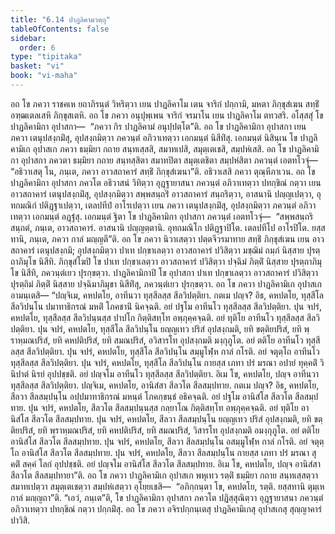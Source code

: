 ```yaml
---
title: "6.14 ปาฏลิคามวตฺถุ"
tableOfContents: false
sidebar:
  order: 6
type: "tipitaka"
basket: "vi"
book: "vi-maha"
---
```



<DynamicBreadcrumb />

<Division number="285" book="vi-maha">

<Paragraph number="1292" book="vi-maha">
อถ โข ภควา ราชคเห ยถาภิรนฺตํ วิหริตฺวา เยน ปาฏลิคาโม เตน จาริกํ ปกฺกามิ, มหตา ภิกฺขุสํเฆน สทฺธิํ อฑฺฒเตลเสหิ ภิกฺขุสเตหิ. อถ โข ภควา อนุปุพฺเพน จาริกํ จรมาโน เยน ปาฏลิคาโม ตทวสริ. อโสฺสสุํ โข ปาฏลิคามิกา อุปาสกา—  “ภควา กิร ปาฏลิคามํ อนุปฺปตฺโต”ติ. อถ โข ปาฏลิคามิกา อุปาสกา เยน ภควา เตนุปสงฺกมิํสุ, อุปสงฺกมิตฺวา ภควนฺตํ อภิวาเทตฺวา เอกมนฺตํ นิสีทิํสุ. เอกมนฺตํ นิสินฺเน โข ปาฏลิคามิเก อุปาสเก ภควา ธมฺมิยา กถาย สนฺทเสฺสสิ, สมาทเปสิ, สมุตฺเตเชสิ, สมฺปหํเสสิ. อถ โข ปาฏลิคามิกา อุปาสกา ภควตา ธมฺมิยา กถาย สนฺทสฺสิตา สมาทปิตา สมุตฺเตชิตา สมฺปหํสิตา ภควนฺตํ เอตทโวจุํ—  “อธิวาเสตุ โน, ภนฺเต, ภควา อาวสถาคารํ สทฺธิํ ภิกฺขุสํเฆนา”ติ. อธิวาเสสิ ภควา ตุณฺหีภาเวน. อถ โข ปาฏลิคามิกา อุปาสกา ภควโต อธิวาสนํ วิทิตฺวา อุฏฺฐายาสนา ภควนฺตํ อภิวาเทตฺวา ปทกฺขิณํ กตฺวา เยน อาวสถาคารํ เตนุปสงฺกมิํสุ, อุปสงฺกมิตฺวา สพฺพสนฺถริํ อาวสถาคารํ สนฺถริตฺวา, อาสนานิ ปญฺญเปตฺวา, อุทกมณิกํ ปติฏฺฐาเปตฺวา, เตลปทีปํ อาโรเปตฺวา เยน ภควา เตนุปสงฺกมิํสุ, อุปสงฺกมิตฺวา ภควนฺตํ อภิวาเทตฺวา เอกมนฺตํ อฏฺฐํสุ. เอกมนฺตํ ฐิตา โข ปาฏลิคามิกา อุปาสกา ภควนฺตํ เอตทโวจุํ—  “สพฺพสนฺถริสนฺถตํ, ภนฺเต, อาวสถาคารํ. อาสนานิ ปญฺญตฺตานิ. อุทกมณิโก ปติฏฺฐาปิโต. เตลปทีโป อาโรปิโต. ยสฺสทานิ, ภนฺเต, ภควา กาลํ มญฺญตี”ติ.
</Paragraph>

<Paragraph number="1293" book="vi-maha">
อถ โข ภควา นิวาเสตฺวา ปตฺตจีวรมาทาย สทฺธิํ ภิกฺขุสํเฆน เยน อาวสถาคารํ เตนุปสงฺกมิ; อุปสงฺกมิตฺวา ปาเท ปกฺขาเลตฺวา อาวสถาคารํ ปวิสิตฺวา มชฺฌิมํ ถมฺภํ นิสฺสาย ปุรตฺถาภิมุโข นิสีทิ. ภิกฺขุสํโฆปิ โข ปาเท ปกฺขาเลตฺวา อาวสถาคารํ ปวิสิตฺวา ปจฺฉิมํ ภิตฺติํ นิสฺสาย ปุรตฺถาภิมุโข นิสีทิ, ภควนฺตํเยว ปุรกฺขตฺวา. ปาฏลิคามิกาปิ โข อุปาสกา ปาเท ปกฺขาเลตฺวา อาวสถาคารํ ปวิสิตฺวา ปุรตฺถิมํ ภิตฺติํ นิสฺสาย ปจฺฉิมาภิมุขา นิสีทิํสุ, ภควนฺตํเยว ปุรกฺขตฺวา. อถ โข ภควา ปาฏลิคามิเก อุปาสเก อามนฺเตสิ—
</Paragraph>

<Paragraph number="1294" book="vi-maha">
“ปญฺจิเม, คหปตโย, อาทีนวา ทุสฺสีลสฺส สีลวิปตฺติยา. กตเม ปญฺจ? อิธ, คหปตโย, ทุสฺสีโล สีลวิปนฺโน ปมาทาธิกรณํ มหติํ โภคชานิํ นิคจฺฉติ. อยํ ปฐโม อาทีนโว ทุสฺสีลสฺส สีลวิปตฺติยา. ปุน จปรํ, คหปตโย, ทุสฺสีลสฺส สีลวิปนฺนสฺส ปาปโก กิตฺติสทฺโท อพฺภุคฺคจฺฉติ. อยํ ทุติโย อาทีนโว ทุสฺสีลสฺส สีลวิปตฺติยา. ปุน จปรํ, คหปตโย, ทุสฺสีโล สีลวิปนฺโน ยญฺญเทว ปริสํ อุปสงฺกมติ, ยทิ ขตฺติยปริสํ, ยทิ พฺราหฺมณปริสํ, ยทิ คหปติปริสํ, ยทิ สมณปริสํ, อวิสารโท อุปสงฺกมติ มงฺกุภูโต. อยํ ตติโย อาทีนโว ทุสฺสีลสฺส สีลวิปตฺติยา. ปุน จปรํ, คหปตโย, ทุสฺสีโล สีลวิปนฺโน สมฺมูโฬฺห กาลํ กโรติ. อยํ จตุตฺโถ อาทีนโว ทุสฺสีลสฺส สีลวิปตฺติยา. ปุน จปรํ, คหปตโย, ทุสฺสีโล สีลวิปนฺโน กายสฺส เภทา ปรํ มรณา อปายํ ทุคฺคติํ วินิปาตํ นิรยํ อุปปชฺชติ. อยํ ปญฺจโม อาทีนโว ทุสฺสีลสฺส สีลวิปตฺติยา. อิเม โข, คหปตโย, ปญฺจ อาทีนวา ทุสฺสีลสฺส สีลวิปตฺติยา.
</Paragraph>

<Paragraph number="1295" book="vi-maha">
ปญฺจิเม, คหปตโย, อานิสํสา สีลวโต สีลสมฺปทาย. กตเม ปญฺจ? อิธ, คหปตโย, สีลวา สีลสมฺปนฺโน อปฺปมาทาธิกรณํ มหนฺตํ โภคกฺขนฺธํ อธิคจฺฉติ. อยํ ปฐโม อานิสํโส สีลวโต สีลสมฺปทาย. ปุน จปรํ, คหปตโย, สีลวโต สีลสมฺปนฺนสฺส กลฺยาโณ กิตฺติสทฺโท อพฺภุคฺคจฺฉติ. อยํ ทุติโย อานิสํโส สีลวโต สีลสมฺปทาย. ปุน จปรํ, คหปตโย, สีลวา สีลสมฺปนฺโน ยญฺญเทว ปริสํ อุปสงฺกมติ, ยทิ ขตฺติยปริสํ, ยทิ พฺราหฺมณปริสํ, ยทิ คหปติปริสํ, ยทิ สมณปริสํ, วิสารโท อุปสงฺกมติ อมงฺกุภูโต. อยํ ตติโย อานิสํโส สีลวโต สีลสมฺปทาย. ปุน จปรํ, คหปตโย, สีลวา สีลสมฺปนฺโน อสมฺมูโฬฺห กาลํ กโรติ. อยํ จตุตฺโถ อานิสํโส สีลวโต สีลสมฺปทาย. ปุน จปรํ, คหปตโย, สีลวา สีลสมฺปนฺโน กายสฺส เภทา ปรํ มรณา สุคติํ สคฺคํ โลกํ อุปปชฺชติ. อยํ ปญฺจโม อานิสํโส สีลวโต สีลสมฺปทาย. อิเม โข, คหปตโย, ปญฺจ อานิสํสา สีลวโต สีลสมฺปทายา”ติ.
</Paragraph>

<Paragraph number="1296" book="vi-maha">
อถ โข ภควา ปาฏลิคามิเก อุปาสเก พหุเทว รตฺติํ ธมฺมิยา กถาย สนฺทเสฺสตฺวา สมาทเปตฺวา สมุตฺเตเชตฺวา สมฺปหํเสตฺวา อุโยฺยเชสิ—  “อภิกฺกนฺตา โข, คหปตโย, รตฺติ. ยสฺสทานิ ตุมฺเห กาลํ มญฺญถา”ติ. “เอวํ, ภนฺเต”ติ, โข ปาฏลิคามิกา อุปาสกา ภควโต ปฏิสฺสุณิตฺวา อุฏฺฐายาสนา ภควนฺตํ อภิวาเทตฺวา ปทกฺขิณํ กตฺวา ปกฺกมิํสุ. อถ โข ภควา อจิรปกฺกนฺเตสุ ปาฏลิคามิเกสุ อุปาสเกสุ สุญฺญาคารํ ปาวิสิ.
</Paragraph>
</Division>